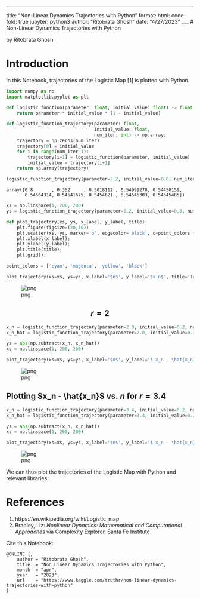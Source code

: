 ___
title: "Non-Linear Dynamics Trajectories with Python"
format:
    html:
        code-fold: true
jupyter: python3
author: "Ritobrata Ghosh"
date: "4/27/2023"
___
# Non-Linear Dynamics Trajectories with Python

by Ritobrata Ghosh

# Introduction

In this Notebook, trajectories of the Logistic Map \[1\] is plotted with Python.


```python
import numpy as np
import matplotlib.pyplot as plt
```


```python
def logistic_function(parameter: float, initial_value: float) -> float:
    return parameter * initial_value * (1 - initial_value)
```


```python
def logistic_function_trajectory(parameter: float,
                                 initial_value: float,
                                 num_iter: int) -> np.array:
    trajectory = np.zeros(num_iter)
    trajectory[0] = initial_value
    for i in range(num_iter-1):
        trajectory[i+1] = logistic_function(parameter, initial_value)
        initial_value = trajectory[i+1]
    return np.array(trajectory)
```


```python
logistic_function_trajectory(parameter=2.2, initial_value=0.8, num_iter=10)
```




    array([0.8       , 0.352     , 0.5018112 , 0.54999278, 0.54450159,
           0.54564314, 0.54541675, 0.5454621 , 0.54545303, 0.54545485])




```python
xs = np.linspace(1, 200, 200)
ys = logistic_function_trajectory(parameter=2.2, initial_value=0.8, num_iter=200)
```


```python
def plot_trajectory(xs, ys, x_label, y_label, title):
    plt.figure(figsize=(20,10))
    plt.scatter(xs, ys, marker='o', edgecolor='black', c=point_colors * 50);
    plt.xlabel(x_label);
    plt.ylabel(y_label);
    plt.title(title);
    plt.grid();
```


```python
point_colors = ['cyan', 'magenta', 'yellow', 'black']
```


```python
plot_trajectory(xs=xs, ys=ys, x_label='$n$', y_label='$x_n$', title='Trajectory')
```


    
![png](output_10_0.png)
    


## $$r = 2$$


```python
x_n = logistic_function_trajectory(parameter=2.0, initial_value=0.2, num_iter=200)
x_n_hat = logistic_function_trajectory(parameter=2.0, initial_value=0.200001, num_iter=200)
```


```python
ys = abs(np.subtract(x_n, x_n_hat))
xs = np.linspace(1, 200, 200)
```


```python
plot_trajectory(xs=xs, ys=ys, x_label='$n$', y_label='$ x_n - \hat{x_n} $', title='Trajectory for $r = 2$')
```


    
![png](output_14_0.png)
    


## Plotting $x_n - \hat{x_n}$ vs. $n$ for $r=3.4$


```python
x_n = logistic_function_trajectory(parameter=3.4, initial_value=0.2, num_iter=200)
x_n_hat = logistic_function_trajectory(parameter=3.4, initial_value=0.200001, num_iter=200)

ys = abs(np.subtract(x_n, x_n_hat))
xs = np.linspace(1, 200, 200)

plot_trajectory(xs=xs, ys=ys, x_label='$n$', y_label='$ x_n - \hat{x_n} $', title='Trajectory for $r = 3.4$')
```


    
![png](output_16_0.png)
    


We can thus plot the trajectories of the Logistic Map with Python and relevant libraries.

# References

1. https://en.wikipedia.org/wiki/Logistic_map
2. Bradley, Liz: _Nonlinear Dynamics: Mathematical and Computational Approaches_ via Complexity Explorer, Santa Fe Institute

Cite this Notebook:

```
@ONLINE {,
    author = "Ritobrata Ghosh",
    title  = "Non Linear Dynamics Trajectories with Python",
    month  = "apr",
    year   = "2023",
    url    = "https://www.kaggle.com/truthr/non-linear-dynamics-trajectories-with-python"
}
```

